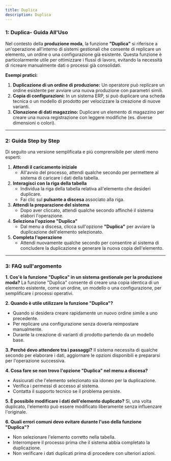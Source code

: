 ```yaml
---
title: Duplica
description: Duplica
---
```


### **1: Duplica- Guida All'Uso**

Nel contesto della **produzione moda**, la funzione **"Duplica"** si riferisce a un'operazione all'interno di sistemi gestionali che consente di replicare un elemento, un ordine o una configurazione già esistente. Questa funzione è particolarmente utile per ottimizzare i flussi di lavoro, evitando la necessità di ricreare manualmente dati o processi già consolidati.

**Esempi pratici:**

1. **Duplicazione di un ordine di produzione:** Un operatore può replicare un ordine esistente per avviare una nuova produzione con parametri simili.
2. **Copia di configurazioni:** In un sistema ERP, si può duplicare una scheda tecnica o un modello di prodotto per velocizzare la creazione di nuove varianti.
3. **Clonazione di dati magazzino:** Duplicare un elemento di magazzino per creare una nuova registrazione con leggere modifiche (es. diverse dimensioni o colori).

***

### &#x20;**2: Guida Step by Step**

Di seguito una versione semplificata e più comprensibile per utenti meno esperti:

1. **Attendi il caricamento iniziale**
   * All'avvio del processo, attendi qualche secondo per permettere al sistema di caricare i dati della tabella.
2. **Interagisci con la riga della tabella**
   * Individua la riga della tabella relativa all'elemento che desideri duplicare.
   * Fai clic sul **pulsante a discesa** associato alla riga.
3. **Attendi la preparazione del sistema**
   * Dopo aver cliccato, attendi qualche secondo affinché il sistema elabori l'operazione.
4. **Seleziona l'opzione "Duplica"**
   * Dal menu a discesa, clicca sull'opzione **"Duplica"** per avviare la duplicazione dell'elemento selezionato.
5. **Completa l'operazione**
   * Attendi nuovamente qualche secondo per consentire al sistema di concludere la duplicazione e generare la nuova copia dell'elemento.

***

### **3: FAQ sull'argomento**&#x20;

**1. Cos'è la funzione "Duplica" in un sistema gestionale per la produzione moda?**
La funzione "Duplica" consente di creare una copia identica di un elemento esistente, come un ordine, un modello o una configurazione, per semplificare i processi operativi.

**2. Quando è utile utilizzare la funzione "Duplica"?**

* Quando si desidera creare rapidamente un nuovo ordine simile a uno precedente.
* Per replicare una configurazione senza doverla reimpostare manualmente.
* Durante la creazione di varianti di prodotto partendo da un modello base.

**3. Perché devo attendere tra i passaggi?**
Il sistema necessita di qualche secondo per elaborare i dati, aggiornare le opzioni disponibili e prepararsi per l'operazione successiva.

**4. Cosa fare se non trovo l'opzione "Duplica" nel menu a discesa?**

* Assicurati che l'elemento selezionato sia idoneo per la duplicazione.
* Verifica i permessi di accesso al sistema.
* Contatta il supporto tecnico se il problema persiste.

**5. È possibile modificare i dati dell'elemento duplicato?**
Sì, una volta duplicato, l'elemento può essere modificato liberamente senza influenzare l'originale.

**6. Quali errori comuni devo evitare durante l'uso della funzione "Duplica"?**

* Non selezionare l'elemento corretto nella tabella.
* Interrompere il processo prima che il sistema abbia completato la duplicazione.
* Non verificare i dati duplicati prima di procedere con ulteriori azioni.